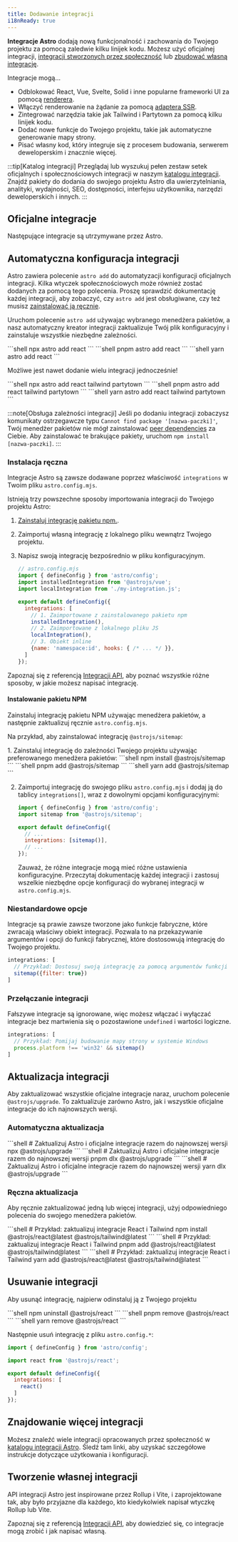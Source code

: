 ```yaml
---
title: Dodawanie integracji
i18nReady: true
---
```




**Integracje Astro** dodają nową funkcjonalność i zachowania do Twojego projektu za pomocą zaledwie kilku linijek kodu. Możesz użyć oficjalnej integracji, [integracji stworzonych przez społeczność](#znajdowanie-więcej-integracji) lub [zbudować własną integrację](#tworzenie-własnej-integracji).

Integracje mogą…

- Odblokować React, Vue, Svelte, Solid i inne popularne frameworki UI za pomocą [renderera](/pl/guides/framework-components/).
- Włączyć renderowanie na żądanie za pomocą [adaptera SSR](/pl/guides/server-side-rendering/).
- Zintegrować narzędzia takie jak Tailwind i Partytown za pomocą kilku linijek kodu.
- Dodać nowe funkcje do Twojego projektu, takie jak automatyczne generowanie mapy strony.
- Pisać własny kod, który integruje się z procesem budowania, serwerem deweloperskim i znacznie więcej.

:::tip[Katalog integracji]
Przeglądaj lub wyszukuj pełen zestaw setek oficjalnych i społecznościowych integracji w naszym [katalogu integracji](https://astro.build/integrations/). Znajdź pakiety do dodania do swojego projektu Astro dla uwierzytelniania, analityki, wydajności, SEO, dostępności, interfejsu użytkownika, narzędzi deweloperskich i innych.
:::

## Oficjalne integracje

Następujące integracje są utrzymywane przez Astro.

<IntegrationsNav />

## Automatyczna konfiguracja integracji

Astro zawiera polecenie `astro add` do automatyzacji konfiguracji oficjalnych integracji. Kilka wtyczek społecznościowych może również zostać dodanych za pomocą tego polecenia. Proszę sprawdzić dokumentację każdej integracji, aby zobaczyć, czy `astro add` jest obsługiwane, czy też musisz [zainstalować ją ręcznie](#manual-installation).

Uruchom polecenie `astro add` używając wybranego menedżera pakietów, a nasz automatyczny kreator integracji zaktualizuje Twój plik konfiguracyjny i zainstaluje wszystkie niezbędne zależności.

<PackageManagerTabs>
  <Fragment slot="npm">
  ```shell
  npx astro add react
  ```
  </Fragment>
  <Fragment slot="pnpm">
  ```shell
  pnpm astro add react
  ```
  </Fragment>
  <Fragment slot="yarn">
  ```shell
  yarn astro add react
  ```
  </Fragment>
</PackageManagerTabs>

Możliwe jest nawet dodanie wielu integracji jednocześnie!

<PackageManagerTabs>
  <Fragment slot="npm">
  ```shell
  npx astro add react tailwind partytown
  ```
  </Fragment>
  <Fragment slot="pnpm">
  ```shell
  pnpm astro add react tailwind partytown
  ```
  </Fragment>
  <Fragment slot="yarn">
  ```shell
  yarn astro add react tailwind partytown
  ```
  </Fragment>
</PackageManagerTabs>

:::note[Obsługa zależności integracji]
Jeśli po dodaniu integracji zobaczysz komunikaty ostrzegawcze typu `Cannot find package '[nazwa-paczki]'`, Twój menedżer pakietów nie mógł zainstalować [peer dependencies](https://nodejs.org/en/blog/npm/peer-dependencies/) za Ciebie. Aby zainstalować te brakujące pakiety, uruchom `npm install [nazwa-paczki]`.
:::

### Instalacja ręczna

Integracje Astro są zawsze dodawane poprzez właściwość `integrations` w Twoim pliku `astro.config.mjs`.

Istnieją trzy powszechne sposoby importowania integracji do Twojego projektu Astro:
1. [Zainstaluj integrację pakietu npm.](#instalowanie-pakietu-NPM).
2. Zaimportuj własną integrację z lokalnego pliku wewnątrz Twojego projektu.
3. Napisz swoją integrację bezpośrednio w pliku konfiguracyjnym.

    ```js
    // astro.config.mjs
    import { defineConfig } from 'astro/config';
    import installedIntegration from '@astrojs/vue';
    import localIntegration from './my-integration.js';

    export default defineConfig({
      integrations: [
        // 1. Zaimportowane z zainstalowanego pakietu npm
        installedIntegration(),
        // 2. Zaimportowane z lokalnego pliku JS
        localIntegration(),
        // 3. Obiekt inline 
        {name: 'namespace:id', hooks: { /* ... */ }},
      ]
    });
    ```

Zapoznaj się z referencją [Integracji API](/pl/reference/integrations-reference/), aby poznać wszystkie różne sposoby, w jakie możesz napisać integrację.

#### Instalowanie pakietu NPM

Zainstaluj integrację pakietu NPM używając menedżera pakietów, a następnie zaktualizuj ręcznie `astro.config.mjs`.

Na przykład, aby zainstalować integrację `@astrojs/sitemap`:

<Steps>
1. Zainstaluj integrację do zależności Twojego projektu używając preferowanego menedżera pakietów:

   <PackageManagerTabs>
     <Fragment slot="npm">
     ```shell
     npm install @astrojs/sitemap
     ```
     </Fragment>
     <Fragment slot="pnpm">
     ```shell
     pnpm add @astrojs/sitemap
     ```
     </Fragment>
     <Fragment slot="yarn">
     ```shell
     yarn add @astrojs/sitemap
     ```
     </Fragment>
   </PackageManagerTabs>

2. Zaimportuj integrację do swojego pliku `astro.config.mjs` i dodaj ją do tablicy `integrations[]`, wraz z dowolnymi opcjami konfiguracyjnymi:

    ```js title="astro.config.mjs" ins={2} ins="sitemap()"
    import { defineConfig } from 'astro/config';
    import sitemap from '@astrojs/sitemap';

    export default defineConfig({
      // ...
      integrations: [sitemap()],
      // ...
    });
    ```

    Zauważ, że różne integracje mogą mieć różne ustawienia konfiguracyjne. Przeczytaj dokumentację każdej integracji i zastosuj wszelkie niezbędne opcje konfiguracji do wybranej integracji w `astro.config.mjs`.
</Steps>

### Niestandardowe opcje

Integracje są prawie zawsze tworzone jako funkcje fabryczne, które zwracają właściwy obiekt integracji. Pozwala to na przekazywanie argumentów i opcji do funkcji fabrycznej, które dostosowują integrację do Twojego projektu.

```js
integrations: [
  // Przykład: Dostosuj swoją integrację za pomocą argumentów funkcji
  sitemap({filter: true})
]
```

### Przełączanie integracji

Fałszywe integracje są ignorowane, więc możesz włączać i wyłączać integracje bez martwienia się o pozostawione `undefined` i wartości logiczne.

```js
integrations: [
  // Przykład: Pomijaj budowanie mapy strony w systemie Windows
  process.platform !== 'win32' && sitemap()
]
```

## Aktualizacja integracji

Aby zaktualizować wszystkie oficjalne integracje naraz, uruchom polecenie `@astrojs/upgrade`. To zaktualizuje zarówno Astro, jak i wszystkie oficjalne integracje do ich najnowszych wersji.

### Automatyczna aktualizacja

<PackageManagerTabs>
  <Fragment slot="npm">
  ```shell
  # Zaktualizuj Astro i oficjalne integracje razem do najnowszej wersji
  npx @astrojs/upgrade
  ```
  </Fragment>
  <Fragment slot="pnpm">
  ```shell
  # Zaktualizuj Astro i oficjalne integracje razem do najnowszej wersji
  pnpm dlx @astrojs/upgrade
  ```
  </Fragment>
  <Fragment slot="yarn">
  ```shell
  # Zaktualizuj Astro i oficjalne integracje razem do najnowszej wersji
  yarn dlx @astrojs/upgrade
  ```
  </Fragment>
</PackageManagerTabs>

### Ręczna aktualizacja

Aby ręcznie zaktualizować jedną lub więcej integracji, użyj odpowiedniego polecenia do swojego menedżera pakietów.

<PackageManagerTabs>
  <Fragment slot="npm">
  ```shell
  # Przykład: zaktualizuj integracje React i Tailwind
  npm install @astrojs/react@latest @astrojs/tailwind@latest
  ```
  </Fragment>
  <Fragment slot="pnpm">
  ```shell
  # Przykład: zaktualizuj integracje React i Tailwind
  pnpm add @astrojs/react@latest @astrojs/tailwind@latest
  ```
  </Fragment>
  <Fragment slot="yarn">
  ```shell
  # Przykład: zaktualizuj integracje React i Tailwind
  yarn add @astrojs/react@latest @astrojs/tailwind@latest
  ```
  </Fragment>
</PackageManagerTabs>

## Usuwanie integracji

Aby usunąć integrację, najpierw odinstaluj ją z Twojego projektu

<PackageManagerTabs>
  <Fragment slot="npm">
  ```shell
  npm uninstall @astrojs/react
  ```
  </Fragment>
  <Fragment slot="pnpm">
  ```shell
  pnpm remove @astrojs/react
  ```
  </Fragment>
  <Fragment slot="yarn">
  ```shell
  yarn remove @astrojs/react
  ```
  </Fragment>
</PackageManagerTabs>

Następnie usuń integrację z pliku `astro.config.*`:

```js title="astro.config.mjs" del={3,7}
import { defineConfig } from 'astro/config';

import react from '@astrojs/react';

export default defineConfig({
  integrations: [
    react()
  ]
});
```

## Znajdowanie więcej integracji

Możesz znaleźć wiele integracji opracowanych przez społeczność w [ katalogu integracji Astro](https://astro.build/integrations/). Śledź tam linki, aby uzyskać szczegółowe instrukcje dotyczące użytkowania i konfiguracji.

## Tworzenie własnej integracji

API integracji Astro jest inspirowane przez Rollup i Vite, i zaprojektowane tak, aby było przyjazne dla każdego, kto kiedykolwiek napisał wtyczkę Rollup lub Vite.

Zapoznaj się z referencją [Integracji API](/pl/reference/integrations-reference/), aby dowiedzieć się, co integracje mogą zrobić i jak napisać własną.

